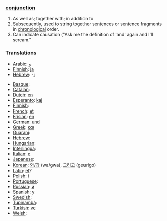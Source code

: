 ===[[conjunction]]===

# As well as; together with; in addition to
# Subsequently, used to string together sentences or sentence fragments in [[chronological]] order.
# Can indicate causation ("Ask me the definition of 'and' again and I'll scream."

===Translations===

*[[Arabic]]: [[و]]
*[[Finnish]]: [[ja]]
*[[Hebrew]]: -[[ו]]

*[[Basque]]: [[]]
*[[Catalan]]: [[]]
*[[Dutch]]: [[en]]
*[[Esperanto]]: [[kaj]]
*[[Finnish]]: [[]]
*[[French]]: [[et]]
*[[Frisian]]: [[en]]
*[[German]]: [[und]]
*[[Greek]]: [[και]]
*[[Guarani]]: [[]]
*[[Hebrew]]: [[]]
*[[Hungarian]]: [[]]
*[[Interlingua]]: [[]]
*[[Italian]]: [[e]]
*[[Japanese]]: [[]]
*[[Korean]]: [[와/과]] (wa/gwa), [[그리고]] (geurigo)
*[[Latin]]: [[et]]?
*[[Polish]]: [[i]]
*[[Portuguese]]: [[]]
*[[Russian]]: [[и]]
*[[Spanish]]: [[y]]
*[[Swedish]]: [[]]
*[[Tupinambá]]: [[]]
*[[Turkish]]: [[ve]]
*[[Welsh]]: [[]]